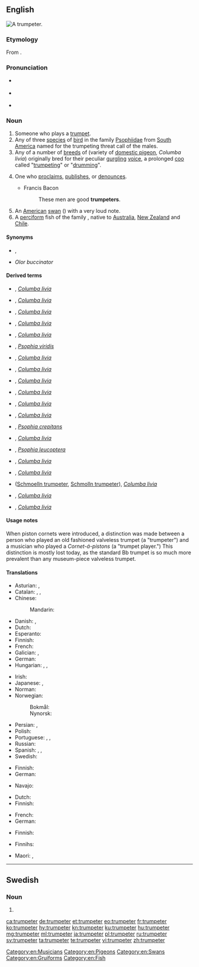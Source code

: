==English==
[[File:Chucho Valdés & The Afro-Cuban Messengers - 29.jpg|thumb|A trumpeter.]]
{{wikipedia|Trumpeter (bird)}}
{{wikipedia|Trumpeter (pigeon)}}

===Etymology===
From {{suffix|trumpet|er|lang=en}}.

===Pronunciation===
* {{a|GA}} {{IPA|/ˈtɹʌmpɪtɚ/|lang=en}}
* {{a|RP}} {{IPA|/ˈtɹʌmpɪtə/|lang=en}}
* {{hyphenation|trum|pet|er|lang=en}}

===Noun===
{{en-noun}}

# Someone who plays a [[trumpet]].
# Any of three [[species]] of [[bird]] in the family [[Psophiidae]] from [[South America]] named for the trumpeting threat call of the males.
# Any of a number of [[breed|breeds]] of {{w|fancy pigeon}} (variety of [[domestic pigeon]], ''Columba livia'') originally bred for their peculiar [[gurgling]] [[voice]], a prolonged [[coo]] called "[[trumpeting]]" or "[[drumming]]".
# {{label|en|figurative}} One who [[proclaim]]s, [[publish]]es, or [[denounce]]s.
#* Francis Bacon
#*: These men are good '''trumpeters'''.
# An [[American]] [[swan]] ({{taxlink|Cygnus buccinator|species|noshow=1}}) with a very loud note.
# A [[perciform]] fish of the family ''{{taxlink|Latridae|family|noshow=1}}'', native to [[Australia]], [[New Zealand]] and [[Chile]].

====Synonyms====
* {{sense|one who plays trumpet}} {{l|en|trumpetist}}, {{l|en|trumpet-player}}
* {{sense|Cygnus buccinator}} ''Olor buccinator'' {{qualifier|dated}}

====Derived terms====
* {{vern|Altenburg trumpeter|pedia=1}}, ''[[Columba livia]]''
* {{vern|Arabian trumpeter|pedia=1}}, ''[[Columba livia]]''
* {{vern|Bernburg trumpeter|pedia=1}}, ''[[Columba livia]]''
* {{vern|Bokhara trumpeter|pedia=1}}, ''[[Columba livia]]''
* {{vern|Czech trumpeter|pedia=1}}, ''[[Columba livia]]''
* {{vern|dark-winged trumpeter|pedia=1}}, ''[[Psophia viridis]]''
* {{vern|Dresden trumpeter|pedia=1}}, ''[[Columba livia]]''
* {{vern|English trumpeter|pedia=1}}, ''[[Columba livia]]''
* {{vern|Franconian trumpeter|pedia=1}}, ''[[Columba livia]]''
* {{vern|German beak-crested trumpeter|pedia=1}}, ''[[Columba livia]]''
* {{vern|German double-crested trumpeter|pedia=1}}, ''[[Columba livia]]''
* {{vern|German fork-tailed trumpeter|pedia=1}}, ''[[Columba livia]]''
* {{l|en|grey-winged trumpeter}}, ''[[Psophia crepitans]]''
* {{vern|Harzburg trumpeter|pedia=1}}, ''[[Columba livia]]''
* {{vern|pale-winged trumpeter|pedia=1}}, ''[[Psophia leucoptera]]''
* {{vern|Russian trumpeter|pedia=1}}, ''[[Columba livia]]''
* {{vern|Saxon trumpeter|pedia=1}}, ''[[Columba livia]]''
* {{vern|Schmölln trumpeter|pedia=1}} ([[Schmoelln trumpeter]], [[Schmolln trumpeter]]), ''[[Columba livia]]''
* {{vern|Syrian trumpeter|pedia=1}}, ''[[Columba livia]]''
* {{vern|Vogtland trumpeter|pedia=1}}, ''[[Columba livia]]''

====Usage notes====
When piston cornets were introduced, a distinction was made between a person who played an old fashioned valveless trumpet (a "trumpeter") and a musician who played a ''Cornet-á-pistons'' (a "trumpet player.") This distinction is mostly lost today, as the standard Bb trumpet is so much more prevalent than any museum-piece valveless trumpet.

====Translations====
{{trans-top|person who plays the trumpet}}
* Asturian: {{t|ast|trompetista|m|f}}, {{t|ast|trompeteru|m}}
* Catalan: {{t+|ca|trompetista|m|f}}, {{t|ca|trompeter|m}}, {{t+|ca|trompeta|m|f}}
* Chinese:
*: Mandarin: {{t+|cmn|喇叭手|tr=lǎbāshǒu|sc=Hani}}
* Danish: {{t|da|trompetist|c}}, {{t|da|trompeter|c}}
* Dutch: {{t+|nl|trompettist|m}}
* Esperanto: {{t|eo|trumpetisto}}
* Finnish: {{t+|fi|trumpetisti}}
* French: {{t+|fr|trompettiste|m|f}}
* Galician: {{t+|gl|trompetista|m|f}}, {{t+|gl|trompeta|m}}
* German: {{t+|de|Trompeter|m}}
* Hungarian: {{t+|hu|trombitás}}, {{t+|hu|kürtös}}, {{t|hu|trombitajátékos}}
{{trans-mid}}
* Irish: {{t|ga|trumpadóir|m}}
* Japanese: {{t|ja|トランペッター|tr=toranpettā|sc=Jpan}}, {{t|ja|喇叭手|tr=らっぱしゅ, rappashu|sc=Jpan}}
* Norman: {{t|nrf|trompetteux|m}}
* Norwegian:
*: Bokmål: {{t|nb|trompetist|m}}
*: Nynorsk: {{t|nn|trompetist|m}}
* Persian: {{t+|fa|شیپورچی|tr=šeypurči|sc=fa-Arab}}, {{t|fa|شیپورزن|tr=šeypurzan|sc=fa-Arab}}
* Polish: {{t+|pl|trębacz|m}}
* Portuguese: {{t+|pt|trompetista|m|f}}, {{t+|pt|trombeteiro|m}}, {{t+|pt|trombeta|m}}
* Russian: {{t+|ru|труба́ч|m}}
* Spanish: {{t|es|trompetista|m|f}}, {{t+|es|trompetero|m}}, {{t+|es|trompeta|m}}
* Swedish: {{t+|sv|trumpetare|c}}
{{trans-bottom}}

{{trans-top|bird of the family Psophiidae}}
* Finnish: {{t+|fi|kyssäkurki}}
* German: {{t+|de|Trompetervogel|m}}
{{trans-mid}}
* Navajo: {{t|nv|tsiiyázhí}}
{{trans-bottom}}

{{trans-top|trumpeter pigeon}}
* Dutch: {{t|nl|trommelduif|m|f}}
* Finnish: {{t+|fi|rumpalikyyhkynen}}
{{trans-mid}}
* French: {{t|fr|pigeon tambour|m}}
* German: {{t|de|Trommeltaube|f}}
{{trans-bottom}}

{{trans-top|figurative: one who proclaims, publishes, or denounces}}
{{trans-mid}}
{{trans-bottom}}

{{trans-top|''Cygnus buccinator''}}
* Finnish: {{t|fi|trumpettijoutsen}}
{{trans-mid}}
{{trans-bottom}}

{{trans-top|fish of the family Latridae}}
* Finnihs: {{t|fi|trumpettiahven}}
{{trans-mid}}
* Maori: {{t|mi|kohikohi}}, {{t|mi|pōrae}}
{{trans-bottom}}

[[Category:en:Musicians]]
[[Category:en:Pigeons]]
[[Category:en:Swans]]
[[Category:en:Gruiforms]]
[[Category:en:Fish]]

----

==Swedish==

===Noun===
{{head|sv|noun form}}

# {{sv-noun-form-indef-pl|trumpet}}

[[ca:trumpeter]]
[[de:trumpeter]]
[[et:trumpeter]]
[[eo:trumpeter]]
[[fr:trumpeter]]
[[ko:trumpeter]]
[[hy:trumpeter]]
[[kn:trumpeter]]
[[ku:trumpeter]]
[[hu:trumpeter]]
[[mg:trumpeter]]
[[ml:trumpeter]]
[[ja:trumpeter]]
[[pl:trumpeter]]
[[ru:trumpeter]]
[[sv:trumpeter]]
[[ta:trumpeter]]
[[te:trumpeter]]
[[vi:trumpeter]]
[[zh:trumpeter]]